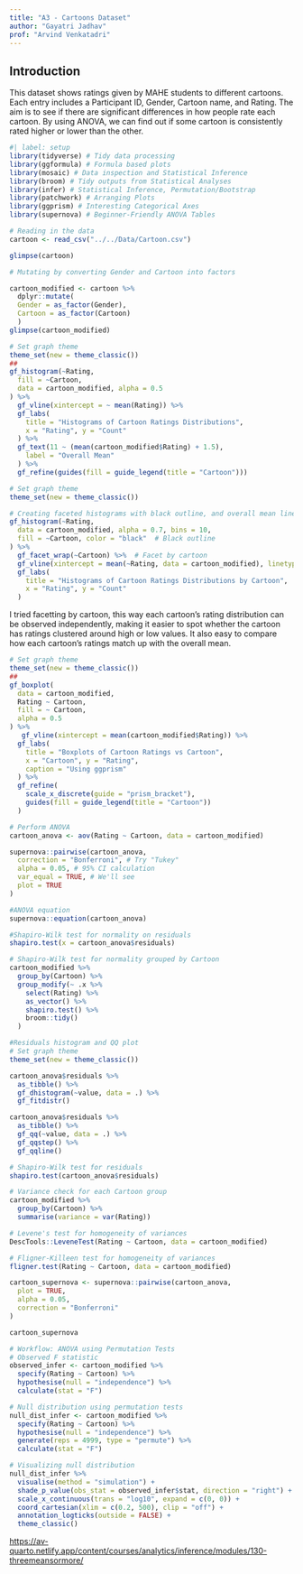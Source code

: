 ```yaml
---
title: "A3 - Cartoons Dataset"
author: "Gayatri Jadhav"
prof: "Arvind Venkatadri"
---
```


## Introduction

This dataset shows ratings given by MAHE students to different cartoons. Each entry includes a Participant ID, Gender, Cartoon name, and Rating. The aim is to see if there are significant differences in how people rate each cartoon. By using ANOVA, we can find out if some cartoon is consistently rated higher or lower than the other.

```r
#| label: setup
library(tidyverse) # Tidy data processing
library(ggformula) # Formula based plots
library(mosaic) # Data inspection and Statistical Inference
library(broom) # Tidy outputs from Statistical Analyses
library(infer) # Statistical Inference, Permutation/Bootstrap
library(patchwork) # Arranging Plots
library(ggprism) # Interesting Categorical Axes
library(supernova) # Beginner-Friendly ANOVA Tables
```

```r
# Reading in the data
cartoon <- read_csv("../../Data/Cartoon.csv")

glimpse(cartoon)

```

```r
# Mutating by converting Gender and Cartoon into factors

cartoon_modified <- cartoon %>%
  dplyr::mutate(
  Gender = as_factor(Gender),
  Cartoon = as_factor(Cartoon)
  )
glimpse(cartoon_modified)
```

```r
# Set graph theme
theme_set(new = theme_classic())
##
gf_histogram(~Rating,
  fill = ~Cartoon,
  data = cartoon_modified, alpha = 0.5
) %>%
  gf_vline(xintercept = ~ mean(Rating)) %>%
  gf_labs(
    title = "Histograms of Cartoon Ratings Distributions",
    x = "Rating", y = "Count"
  ) %>%
  gf_text(11 ~ (mean(cartoon_modified$Rating) + 1.5),
    label = "Overall Mean"
  ) %>%
  gf_refine(guides(fill = guide_legend(title = "Cartoon")))
```

```r
# Set graph theme
theme_set(new = theme_classic())

# Creating faceted histograms with black outline, and overall mean line
gf_histogram(~Rating,
  data = cartoon_modified, alpha = 0.7, bins = 10,
  fill = ~Cartoon, color = "black"  # Black outline
) %>%
  gf_facet_wrap(~Cartoon) %>%  # Facet by cartoon
  gf_vline(xintercept = mean(~Rating, data = cartoon_modified), linetype = "dashed") %>%
  gf_labs(
    title = "Histograms of Cartoon Ratings Distributions by Cartoon",
    x = "Rating", y = "Count"
  ) 
```

::: callout-note
I tried facetting by cartoon, this way each cartoon’s rating distribution can be observed independently, making it easier to spot whether the cartoon has ratings clustered around high or low values. It also easy to compare how each cartoon's ratings match up with the overall mean.
:::

```r
# Set graph theme
theme_set(new = theme_classic())
##
gf_boxplot(
  data = cartoon_modified,
  Rating ~ Cartoon,
  fill = ~ Cartoon,
  alpha = 0.5
) %>%
   gf_vline(xintercept = mean(cartoon_modified$Rating)) %>%
  gf_labs(
    title = "Boxplots of Cartoon Ratings vs Cartoon",
    x = "Cartoon", y = "Rating",
    caption = "Using ggprism"
  ) %>%
  gf_refine(
    scale_x_discrete(guide = "prism_bracket"),
    guides(fill = guide_legend(title = "Cartoon"))
  )
```


```r
# Perform ANOVA
cartoon_anova <- aov(Rating ~ Cartoon, data = cartoon_modified)

```


```r
supernova::pairwise(cartoon_anova,
  correction = "Bonferroni", # Try "Tukey"
  alpha = 0.05, # 95% CI calculation
  var_equal = TRUE, # We'll see
  plot = TRUE
)
```

```r
#ANOVA equation
supernova::equation(cartoon_anova)
```

```r
#Shapiro-Wilk test for normality on residuals
shapiro.test(x = cartoon_anova$residuals)
```
```r
# Shapiro-Wilk test for normality grouped by Cartoon
cartoon_modified %>%
  group_by(Cartoon) %>%
  group_modify(~ .x %>%
    select(Rating) %>%
    as_vector() %>%
    shapiro.test() %>%
    broom::tidy()
  )
```


```r
#Residuals histogram and QQ plot
# Set graph theme
theme_set(new = theme_classic())

cartoon_anova$residuals %>%
  as_tibble() %>%
  gf_dhistogram(~value, data = .) %>%
  gf_fitdistr()

cartoon_anova$residuals %>%
  as_tibble() %>%
  gf_qq(~value, data = .) %>%
  gf_qqstep() %>%
  gf_qqline()

# Shapiro-Wilk test for residuals
shapiro.test(cartoon_anova$residuals)

```

```r
# Variance check for each Cartoon group
cartoon_modified %>%
  group_by(Cartoon) %>%
  summarise(variance = var(Rating))

# Levene's test for homogeneity of variances
DescTools::LeveneTest(Rating ~ Cartoon, data = cartoon_modified)

# Fligner-Killeen test for homogeneity of variances
fligner.test(Rating ~ Cartoon, data = cartoon_modified)
```


```r


cartoon_supernova <- supernova::pairwise(cartoon_anova,
  plot = TRUE,
  alpha = 0.05,
  correction = "Bonferroni"
)

cartoon_supernova

```

```r
# Workflow: ANOVA using Permutation Tests
# Observed F statistic
observed_infer <- cartoon_modified %>%
  specify(Rating ~ Cartoon) %>%
  hypothesise(null = "independence") %>%
  calculate(stat = "F")
```


```r
# Null distribution using permutation tests
null_dist_infer <- cartoon_modified %>%
  specify(Rating ~ Cartoon) %>%
  hypothesise(null = "independence") %>%
  generate(reps = 4999, type = "permute") %>%
  calculate(stat = "F")

```

```r
# Visualizing null distribution
null_dist_infer %>%
  visualise(method = "simulation") +
  shade_p_value(obs_stat = observed_infer$stat, direction = "right") +
  scale_x_continuous(trans = "log10", expand = c(0, 0)) +
  coord_cartesian(xlim = c(0.2, 500), clip = "off") +
  annotation_logticks(outside = FALSE) +
  theme_classic()
```





<https://av-quarto.netlify.app/content/courses/analytics/inference/modules/130-threemeansormore/>
